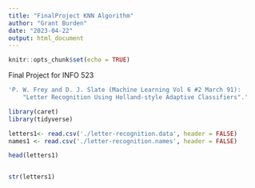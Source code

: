 ```yaml
---
title: "FinalProject KNN Algorithm"
author: "Grant Burden"
date: "2023-04-22"
output: html_document
---
```


```r
knitr::opts_chunk$set(echo = TRUE)
```

Final Project for INFO 523

```r
'P. W. Frey and D. J. Slate (Machine Learning Vol 6 #2 March 91):
	"Letter Recognition Using Holland-style Adaptive Classifiers".'

```

```r
library(caret)
library(tidyverse)


```

```r
letters1<- read.csv('./letter-recognition.data', header = FALSE)
names1 <- read.csv('./letter-recognition.names', header = FALSE)

head(letters1)


str(letters1)


```




